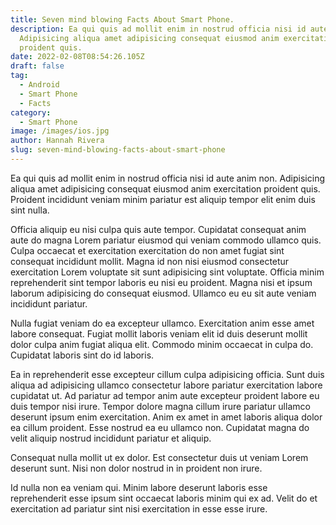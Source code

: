 ```yaml
---
title: Seven mind blowing Facts About Smart Phone.
description: Ea qui quis ad mollit enim in nostrud officia nisi id aute anim non.
  Adipisicing aliqua amet adipisicing consequat eiusmod anim exercitation
  proident quis.
date: 2022-02-08T08:54:26.105Z
draft: false
tag:
  - Android
  - Smart Phone
  - Facts
category:
  - Smart Phone
image: /images/ios.jpg
author: Hannah Rivera
slug: seven-mind-blowing-facts-about-smart-phone
---
```

Ea qui quis ad mollit enim in nostrud officia nisi id aute anim non. Adipisicing aliqua amet adipisicing consequat eiusmod anim exercitation proident quis. Proident incididunt veniam minim pariatur est aliquip tempor elit enim duis sint nulla.

Officia aliquip eu nisi culpa quis aute tempor. Cupidatat consequat anim aute do magna Lorem pariatur eiusmod qui veniam commodo ullamco quis. Culpa occaecat et exercitation exercitation do non amet fugiat sint consequat incididunt mollit. Magna id non nisi eiusmod consectetur exercitation Lorem voluptate sit sunt adipisicing sint voluptate. Officia minim reprehenderit sint tempor laboris eu nisi eu proident. Magna nisi et ipsum laborum adipisicing do consequat eiusmod. Ullamco eu eu sit aute veniam incididunt pariatur.

Nulla fugiat veniam do ea excepteur ullamco. Exercitation anim esse amet labore consequat. Fugiat mollit laboris veniam elit id duis deserunt mollit dolor culpa anim fugiat aliqua elit. Commodo minim occaecat in culpa do. Cupidatat laboris sint do id laboris.

Ea in reprehenderit esse excepteur cillum culpa adipisicing officia. Sunt duis aliqua ad adipisicing ullamco consectetur labore pariatur exercitation labore cupidatat ut. Ad pariatur ad tempor anim aute excepteur proident labore eu duis tempor nisi irure. Tempor dolore magna cillum irure pariatur ullamco deserunt ipsum enim exercitation. Anim ex amet in amet laboris aliqua dolor ea cillum proident. Esse nostrud ea eu ullamco non. Cupidatat magna do velit aliquip nostrud incididunt pariatur et aliquip.

Consequat nulla mollit ut ex dolor. Est consectetur duis ut veniam Lorem deserunt sunt. Nisi non dolor nostrud in in proident non irure.

Id nulla non ea veniam qui. Minim labore deserunt laboris esse reprehenderit esse ipsum sint occaecat laboris minim qui ex ad. Velit do et exercitation ad pariatur sint nisi exercitation in esse esse irure.